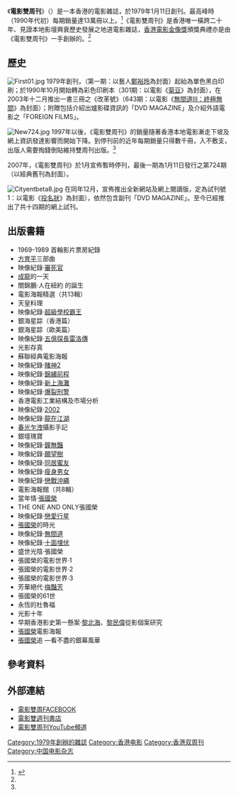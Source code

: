 《'''電影雙周刊'''》（{{lang-en|'''City Entertainment Magazine'''}}）是一本香港的電影雜誌，於1979年1月11日創刊。最高峰時（1990年代初）每期銷量達13萬冊以上。<ref name=apple20070125>{{Cite news |url=http://hk.apple.nextmedia.com/nextplus/%E5%91%A8%E5%88%8A%E9%9D%9E-%E5%B8%B8-%E4%BA%BA-%E8%AA%9E/article/20070125/2_6746975/%E6%95%A3-%E5%A0%B4-%E9%9B%BB-%E5%BD%B1-%E9%9B%99-%E5%91%A8-%E5%88%8A-%E7%B8%BD-%E7%B7%A8-%E9%99%B3-%E6%9F%8F-%E7%94%9F |title=散場　《電影雙周刊》總編陳柏生 |date=2007-01-25}}</ref>《電影雙周刊》是香港唯一橫跨二十年、見證本地影壇興衰歷史發展之地道電影雜誌，[[香港電影金像獎|香港電影金像獎]]頒獎典禮亦是由《電影雙周刊》一手創辦的。<ref name=apple20070125/>

==歷史==
[[File:First01.jpg|thumb]]
1979年創刊，（第一期：以藝人[[鄭裕玲|鄭裕玲]]為封面）起紿為單色黑白印刷；於1990年10月開始轉為彩色印刷本（301期：以電影《[[菊豆|菊豆]]》為封面），在2003年十二月推出一書三冊之《改革號》（643期：以電影《[[無間道Ⅲ：終極無間|無間道Ⅲ：終極無間]]》為封面）；附贈包括介紹出爐影碟資訊的「DVD MAGAZINE」及介紹外語電影之「FOREIGN FILMS」。

[[File:New724.jpg|thumb]]
1997年以後，《電影雙周刊》的銷量隨著香港本地電影漸走下坡及網上資訊發達影響而開始下降。到停刊前的近年每期銷量只得數千冊，入不敷支，出版人需要掏錢倒貼維持雙周刊出版。<ref name=apple20070125/>

2007年，《電影雙周刊》於1月宣佈暫時停刊，最後一期為1月11日發行之第724期（以經典舊刊為封面）。

[[File:Cityentbeta8.jpg|thumb]]
在同年12月，宣佈推出全新網站及網上閱讀版，定為試刊號1：以電影《[[投名狀|投名狀]]》為封面），依然包含副刊「DVD MAGAZINE」。至今已經推出了共十四期的網上試刊。

==出版書籍==
*1969-1989 首輪影片票房紀錄
*[[方育平|方育平]]三部曲
*映像紀錄‧[[審死官|審死官]]
*[[成龍|成龍]]的一天
*關錦鵬‧人在紐約 的誕生
*電影海報精選（共13輯）
*天皇料理
*映像紀錄‧[[超級學校霸王|超級學校霸王]]
*銀海星踪（香港篇）
*銀海星踪（歐美篇）
*映像紀錄‧[[五億探長雷洛傳|五億探長雷洛傳]]
*光影存真
*蘇聯經典電影海報
*映像紀錄‧[[賭神2|賭神2]]
*映像紀錄‧[[錦繡前程|錦繡前程]]
*映像紀錄‧[[新上海灘|新上海灘]]
*映像紀錄‧[[爆裂刑警|爆裂刑警]]
*香港電影工業結構及市場分析
*映像紀錄‧[[2002_(電影)|2002]]
*映像紀錄‧[[龍在江湖|龍在江湖]]
*[[春光乍洩|春光乍洩]]攝影手記
*銀壇瑰寶
*映像紀錄‧[[鐘無豔|鐘無豔]]
*映像紀錄‧[[願望樹|願望樹]]
*映像紀錄‧[[同居蜜友|同居蜜友]]
*映像紀錄‧[[瘦身男女|瘦身男女]]
*映像紀錄‧[[戀戰沖繩|戀戰沖繩]]
*電影海報館（共8輯）
*當年情‧[[張國榮|張國榮]]
*THE ONE AND ONLY張國榮
*映像紀錄‧[[戀愛行星|戀愛行星]]
*[[張國榮|張國榮]]的時光
*映像紀錄‧[[無間道|無間道]]
*映像紀錄‧[[十面埋伏|十面埋伏]]
*盛世光陰‧張國榮
*張國榮的電影世界‧1
*張國榮的電影世界‧2
*張國榮的電影世界‧3
*芳華絕代‧[[梅豔芳|梅豔芳]]
*張國榮的61世
*永恆的杜魯福
*光影十年
*早期香港影史第一懸案‧[[黎北海|黎北海]]、[[黎民偉|黎民偉]]從影個案研究
*[[張國榮|張國榮]]電影海報
*[[張國榮|張國榮]]追 —看不盡的銀幕風華

==參考資料==
{{Reflist}}

==外部連結==
*[http://www.facebook.com/pages/6a238282/18679332646?ref=ts 電影雙周FACEBOOK]
*[http://www.facebook.com/pages/dian-ying-shuang-zhou-kan-shu-dian/414738849011 電影雙週刊書店]
*[http://www.youtube.com/user/cekidhk 電影雙周刊YouTube頻道]

[[Category:1979年創辦的雜誌|Category:1979年創辦的雜誌]]
[[Category:香港电影|Category:香港电影]]
[[Category:香港双周刊|Category:香港双周刊]]
[[Category:中国电影杂志|Category:中国电影杂志]]